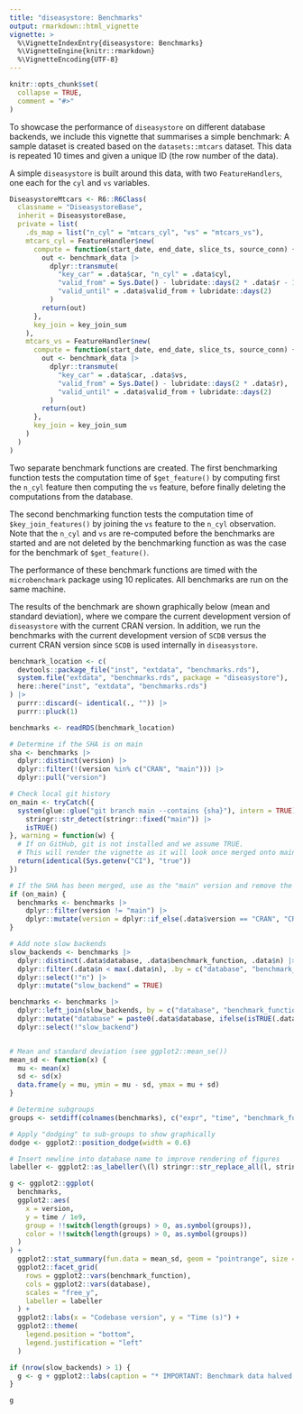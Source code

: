 ```yaml
---
title: "diseasystore: Benchmarks"
output: rmarkdown::html_vignette
vignette: >
  %\VignetteIndexEntry{diseasystore: Benchmarks}
  %\VignetteEngine{knitr::rmarkdown}
  %\VignetteEncoding{UTF-8}
---
```


```r
knitr::opts_chunk$set(
  collapse = TRUE,
  comment = "#>"
)
```

To showcase the performance of `diseasystore` on different database backends, we include this vignette that summarises
a simple benchmark:
A sample dataset is created based on the `datasets::mtcars` dataset. This data is repeated 10 times and given a unique
ID (the row number of the data).

A simple `diseasystore` is built around this data, with two `FeatureHandlers`, one each for the `cyl` and `vs`
variables.
```r
DiseasystoreMtcars <- R6::R6Class(
  classname = "DiseasystoreBase",
  inherit = DiseasystoreBase,
  private = list(
    .ds_map = list("n_cyl" = "mtcars_cyl", "vs" = "mtcars_vs"),
    mtcars_cyl = FeatureHandler$new(
      compute = function(start_date, end_date, slice_ts, source_conn) {
        out <- benchmark_data |>
          dplyr::transmute(
            "key_car" = .data$car, "n_cyl" = .data$cyl,
            "valid_from" = Sys.Date() - lubridate::days(2 * .data$r - 1),
            "valid_until" = .data$valid_from + lubridate::days(2)
          )
        return(out)
      },
      key_join = key_join_sum
    ),
    mtcars_vs = FeatureHandler$new(
      compute = function(start_date, end_date, slice_ts, source_conn) {
        out <- benchmark_data |>
          dplyr::transmute(
            "key_car" = .data$car, .data$vs,
            "valid_from" = Sys.Date() - lubridate::days(2 * .data$r),
            "valid_until" = .data$valid_from + lubridate::days(2)
          )
        return(out)
      },
      key_join = key_join_sum
    )
  )
)
```

Two separate benchmark functions are created.
The first benchmarking function tests the computation time of `$get_feature()` by computing first the `n_cyl` feature
then computing the `vs` feature, before finally deleting the computations from the database.

The second benchmarking function tests the computation time of `$key_join_features()` by joining the `vs` feature to the
`n_cyl` observation. Note that the `n_cyl` and `vs` are re-computed before the benchmarks are started and are not
deleted by the benchmarking function as was the case for the benchmark of `$get_feature()`.

The performance of these benchmark functions are timed with the `microbenchmark` package using 10 replicates.
All benchmarks are run on the same machine.

The results of the benchmark are shown graphically below (mean and standard deviation), where we compare the current
development version of `diseasystore` with the current CRAN version. In addition, we run the benchmarks with the
current development version of `SCDB` versus the current CRAN version since `SCDB` is used internally in `diseasystore`.

```r
benchmark_location <- c(
  devtools::package_file("inst", "extdata", "benchmarks.rds"),
  system.file("extdata", "benchmarks.rds", package = "diseasystore"),
  here::here("inst", "extdata", "benchmarks.rds")
) |>
  purrr::discard(~ identical(., "")) |>
  purrr::pluck(1)

benchmarks <- readRDS(benchmark_location)

# Determine if the SHA is on main
sha <- benchmarks |>
  dplyr::distinct(version) |>
  dplyr::filter(!(version %in% c("CRAN", "main"))) |>
  dplyr::pull("version")

# Check local git history
on_main <- tryCatch({
  system(glue::glue("git branch main --contains {sha}"), intern = TRUE) |>
    stringr::str_detect(stringr::fixed("main")) |>
    isTRUE()
}, warning = function(w) {
  # If on GitHub, git is not installed and we assume TRUE.
  # This will render the vignette as it will look once merged onto main.
  return(identical(Sys.getenv("CI"), "true"))
})

# If the SHA has been merged, use as the "main" version and remove the other, older, main version
if (on_main) {
  benchmarks <- benchmarks |>
    dplyr::filter(version != "main") |>
    dplyr::mutate(version = dplyr::if_else(.data$version == "CRAN", "CRAN", "development"))
}

# Add note slow backends
slow_backends <- benchmarks |>
  dplyr::distinct(.data$database, .data$benchmark_function, .data$n) |>
  dplyr::filter(.data$n < max(.data$n), .by = c("database", "benchmark_function")) |>
  dplyr::select(!"n") |>
  dplyr::mutate("slow_backend" = TRUE)

benchmarks <- benchmarks |>
  dplyr::left_join(slow_backends, by = c("database", "benchmark_function")) |>
  dplyr::mutate("database" = paste0(.data$database, ifelse(isTRUE(.data$slow_backend), "*", ""))) |>
  dplyr::select(!"slow_backend")


# Mean and standard deviation (see ggplot2::mean_se())
mean_sd <- function(x) {
  mu <- mean(x)
  sd <- sd(x)
  data.frame(y = mu, ymin = mu - sd, ymax = mu + sd)
}

# Determine subgroups
groups <- setdiff(colnames(benchmarks), c("expr", "time", "benchmark_function", "database", "version", "n"))

# Apply "dodging" to sub-groups to show graphically
dodge <- ggplot2::position_dodge(width = 0.6)

# Insert newline into database name to improve rendering of figures
labeller <- ggplot2::as_labeller(\(l) stringr::str_replace_all(l, stringr::fixed(" v"), "\nv"))

g <- ggplot2::ggplot(
  benchmarks,
  ggplot2::aes(
    x = version,
    y = time / 1e9,
    group = !!switch(length(groups) > 0, as.symbol(groups)),
    color = !!switch(length(groups) > 0, as.symbol(groups))
  )
) +
  ggplot2::stat_summary(fun.data = mean_sd, geom = "pointrange", size = 0.5, linewidth = 1, position = dodge) +
  ggplot2::facet_grid(
    rows = ggplot2::vars(benchmark_function),
    cols = ggplot2::vars(database),
    scales = "free_y",
    labeller = labeller
  ) +
  ggplot2::labs(x = "Codebase version", y = "Time (s)") +
  ggplot2::theme(
    legend.position = "bottom",
    legend.justification = "left"
  )

if (nrow(slow_backends) > 1) {
  g <- g + ggplot2::labs(caption = "* IMPORTANT: Benchmark data halved for this backend!")
}

g
```
